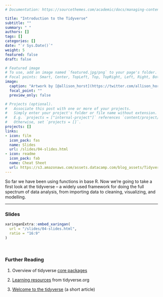 ```yaml
---
# Documentation: https://sourcethemes.com/academic/docs/managing-content/

title: "Introduction to the Tidyverse"
subtitle: ""
summary: " "
authors: []
tags: []
categories: []
date: "`r Sys.Date()`"
weight: 5
featured: false
draft: false

# Featured image
# To use, add an image named `featured.jpg/png` to your page's folder.
# Focal points: Smart, Center, TopLeft, Top, TopRight, Left, Right, BottomLeft, Bottom, BottomRight.
image:
  caption: "Artwork by [@allison_horst](https://twitter.com/allison_horst)"
  focal_point: ""
  preview_only: false

# Projects (optional).
#   Associate this post with one or more of your projects.
#   Simply enter your project's folder or file name without extension.
#   E.g. `projects = ["internal-project"]` references `content/project/deep-learning/index.md`.
#   Otherwise, set `projects = []`.
projects: []
links:
- icon: film
  icon_pack: fas
  name: Slides
  url: /slides/04-slides.html
- icon: readme
  icon_pack: fab
  name: Cheat Sheet
  url: https://s3.amazonaws.com/assets.datacamp.com/blog_assets/Tidyverse+Cheat+Sheet.pdf
---
```


So far we have been using functions in base R. Now we're going to take a first look at the tidyverse -- a widely used framework for doing the full spectrum of data analysis, from importing data to cleaning, visualizing, and modelling. 

***

### Slides

```r
xaringanExtra::embed_xaringan(
  url = "/slides/04-slides.html",
  ratio = "16:9"
)
```

<br>

### Further Reading

:::book
1. Overview of tidyverse [core packages](https://www.tidyverse.org/packages/#core-tidyverse)

2. [Learning resources](https://www.tidyverse.org/learn/) from tidyverse.org

3. [Welcome to the tidyverse](https://joss.theoj.org/papers/10.21105/joss.01686) (a short article)
:::
